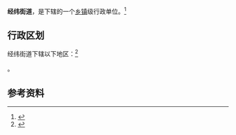 {{中国乡级行政区
|景观照片文件名 = 
|景观照片描述 = 
|汉语拼音 = 
|其他语言 = 
|其他语言名称 = 
|旧称 = 
|地名出处 = 
|位置图文件名 = 
|位置图描述 = 
|自定义图片= 
|建置时间 = 
|政府驻地 = 
|毗邻 = 
|总面积 = 
|总人口 = 
|总人口年份 = 
|户籍人口 = 
|户籍人口年份 = 
|常住人口 = 
|常住人口年份 = 
|人口密度 = 
|GDP = 
|GDP年份 = 
|邮政编码 = 
|电话区号 = 354
|官方网站 = 
|网站名称 = 
|14/07/02/006/000}}

'''经纬街道'''，是{{PRC admin/fullname|14/07/02/006/000|3}}下辖的一个[[乡镇|乡镇]]级行政单位。<ref>{{PRC admin/ref sgc|{{PRC admin/parent|14/07/02/006/000}}}}</ref>

== 行政区划 ==

经纬街道下辖以下地区：<ref>{{PRC admin/ref sgc|14/07/02/006/000}}</ref>

{{PRC admin/children|14/07/02/006/000}}。

== 参考资料 ==

{{reflist}}

{{行政区划小作品}}
{{PRC admin/navcat|14/07/02/006/000}}